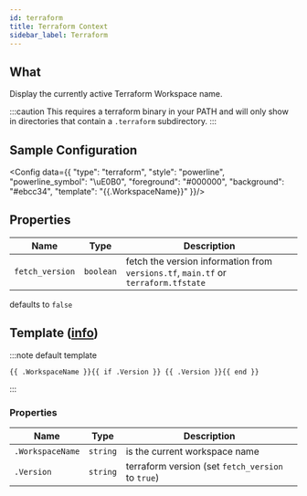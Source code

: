```yaml
---
id: terraform
title: Terraform Context
sidebar_label: Terraform
---
```


## What

Display the currently active Terraform Workspace name.

:::caution
This requires a terraform binary in your PATH and will only show in directories that contain a `.terraform` subdirectory.
:::

## Sample Configuration


<Config data={{
  "type": "terraform",
  "style": "powerline",
  "powerline_symbol": "\uE0B0",
  "foreground": "#000000",
  "background": "#ebcc34",
  "template": "{{.WorkspaceName}}"
}}/>

## Properties

| Name            | Type      | Description                                                                        |
| --------------- | --------- | ---------------------------------------------------------------------------------- |
| `fetch_version` | `boolean` | fetch the version information from `versions.tf`, `main.tf` or `terraform.tfstate` |

defaults to `false`

## Template ([info][templates])

:::note default template

```template
{{ .WorkspaceName }}{{ if .Version }} {{ .Version }}{{ end }}
```

:::

### Properties

| Name             | Type     | Description                                       |
| ---------------- | -------- | ------------------------------------------------- |
| `.WorkspaceName` | `string` | is the current workspace name                     |
| `.Version`       | `string` | terraform version (set `fetch_version` to `true`) |

[templates]: /docs/configuration/templates
